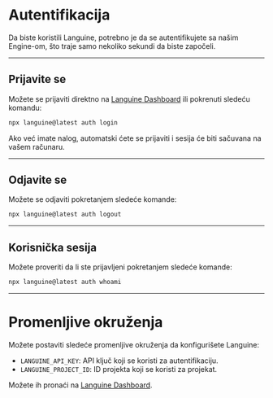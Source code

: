# Autentifikacija

Da biste koristili Languine, potrebno je da se autentifikujete sa našim Engine-om, što traje samo nekoliko sekundi da biste započeli.

---

## Prijavite se

Možete se prijaviti direktno na [Languine Dashboard](https://languine.ai/login) ili pokrenuti sledeću komandu:

```bash title="Terminal"
npx languine@latest auth login
```


Ako već imate nalog, automatski ćete se prijaviti i sesija će biti sačuvana na vašem računaru.

---

## Odjavite se

Možete se odjaviti pokretanjem sledeće komande:

```bash title="Terminal"
npx languine@latest auth logout
```

---

## Korisnička sesija

Možete proveriti da li ste prijavljeni pokretanjem sledeće komande:

```bash title="Terminal"
npx languine@latest auth whoami
```

---


# Promenljive okruženja

Možete postaviti sledeće promenljive okruženja da konfigurišete Languine:

- `LANGUINE_API_KEY`: API ključ koji se koristi za autentifikaciju.
- `LANGUINE_PROJECT_ID`: ID projekta koji se koristi za projekat.

Možete ih pronaći na [Languine Dashboard](https://languine.ai/login).